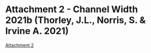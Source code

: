 

# **Attachment 2 - Channel Width 2021b (Thorley, J.L., Norris, S. & Irvine A. 2021) ** {-}

[Attachment 2](https://www.poissonconsulting.ca/f/859859031)


